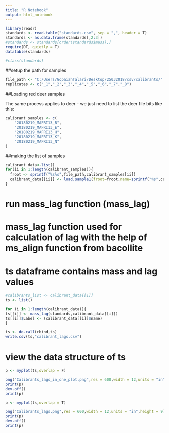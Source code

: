 ---
title: "R Notebook"
output: html_notebook
---

```{r}

library(readr)
standards <- read.table("standards.csv", sep = ",", header = T)
standards <- as.data.frame(standards[,2:3])
#standards <- standards[order(standards$mass),]
require(DT, quietly = T)
datatable(standards)

#class(standards)
```
##setup the path for samples 
```{r}
file_path <- "C:/Users/GopaiahTalari/Desktop/25032018/csv/calibrants/"
replicates <- c("_1","_2","_3","_4","_5","_6","_7","_8")
```


##Loading red deer samples

The same process applies to deer - we just need to list the deer file bits like this:

```{r}
calibrant_samples <- c(
    "20180219_MAFRI13_B",
    "20180219_MAFRI13_E",
    "20180219_MAFRI13_H",
    "20180219_MAFRI13_K",
    "20180219_MAFRI13_N"
)
```

##making the list of samples

```{r warning=FALSE, include=FALSE}
calibrant_data<-list()
for(ii in 1:length(calibrant_samples)){
  froot <- sprintf("%s%s",file_path,calibrant_samples[ii])
  calibrant_data[[ii]] <- load.sample1(froot=froot,name=sprintf("%s",calibrant_samples[ii]),replicates,fext = ".txt")
}
```


# run mass_lag function (mass_lag)
# mass_lag function used for calculation of lag with the help of ms_align function from bacollite
# ts dataframe contains mass and lag values

```{r}
#calibrants_list <- calibrant_data[[1]]
ts <- list()

for (i in 1:length(calibrant_data)){
ts[[i]] <- mass_lag(standards,calibrant_data[[i]])
ts[[i]]$Label <- (calibrant_data[[i]]$name)
}

ts <- do.call(rbind,ts)
write.csv(ts,"calibrant_lags.csv")
```

# view the data structure of ts
```{r}
p <- myplot(ts,overlap = F)

png("Calibrants_lags_in_one_plot.png",res = 600,width = 12,units = "in",height = 9)
print(p)
dev.off()
print(p)
```
```{r}
p <- myplot(ts,overlap = T)

png("Calibrants_lags.png",res = 600,width = 12,units = "in",height = 9)
print(p)
dev.off()
print(p)
```
